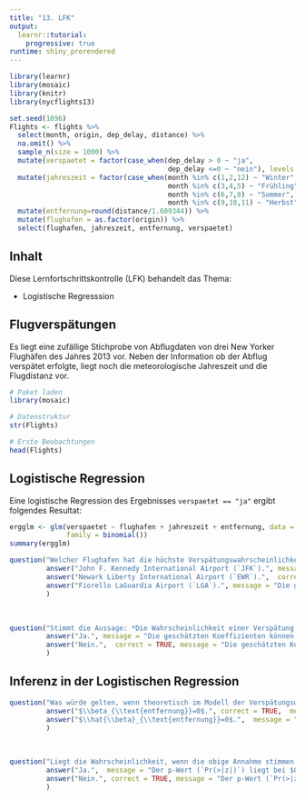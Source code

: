 ```yaml
---
title: "13. LFK"
output: 
  learnr::tutorial:
    progressive: true
runtime: shiny_prerendered
---
```


```r
library(learnr)
library(mosaic)
library(knitr)
library(nycflights13)

set.seed(1896)
Flights <- flights %>%
  select(month, origin, dep_delay, distance) %>%
  na.omit() %>%
  sample_n(size = 1000) %>%
  mutate(verspaetet = factor(case_when(dep_delay > 0 ~ "ja",
                                       dep_delay <=0 ~ "nein"), levels = c("nein", "ja"))) %>%
  mutate(jahreszeit = factor(case_when(month %in% c(1,2,12) ~ "Winter",
                                       month %in% c(3,4,5) ~ "Frühling",
                                       month %in% c(6,7,8) ~ "Sommer",
                                       month %in% c(9,10,11) ~ "Herbst"))) %>%
  mutate(entfernung=round(distance/1.609344)) %>%
  mutate(flughafen = as.factor(origin)) %>%
  select(flughafen, jahreszeit, entfernung, verspaetet)
```

## Inhalt

Diese Lernfortschrittskontrolle (LFK) behandelt das Thema:

- Logistische Regresssion


## Flugverspätungen

Es liegt eine zufällige Stichprobe von Abflugdaten von drei New Yorker Flughäfen des Jahres 2013 vor. Neben der Information ob der Abflug verspätet erfolgte, liegt noch die meteorologische Jahreszeit und die Flugdistanz vor.


```r
# Paket laden
library(mosaic)

# Datenstruktur
str(Flights)

# Erste Beobachtungen
head(Flights)
```

## Logistische Regression

Eine logistische Regression des Ergebnisses `verspaetet == "ja"` ergibt folgendes Resultat:

```r
ergglm <- glm(verspaetet ~ flughafen + jahreszeit + entfernung, data = Flights, 
              family = binomial())
summary(ergglm)
```

```r
question("Welcher Flughafen hat die höchste Verspätungswahrscheinlichkeit?",
         answer("John F. Kennedy International Airport (`JFK`).", message = "Die geschätzen Koeffizienten sind für `JFK` und `LGA` $<0$, bei diesen Flughäfen sinkt daher die Verspätungswahrscheinlichkeit im Vergleich zur Referenz, `EWR`."),
         answer("Newark Liberty International Airport (`EWR`).",  correct = TRUE, message = "Die geschätzen Koeffizienten sind für `JFK` und `LGA` $<0$, bei diesen Flughäfen sinkt daher die Verspätungswahrscheinlichkeit im Vergleich zur Referenz, `EWR`."),
         answer("Fiorello LaGuardia Airport (`LGA`).", message = "Die geschätzen Koeffizienten sind für `JFK` und `LGA` $<0$, bei diesen Flughäfen sinkt daher die Verspätungswahrscheinlichkeit im Vergleich zur Referenz, `EWR`.")
         )
```

<br>

```r
question("Stimmt die Aussage: *Die Wahrscheinlichkeit einer Verspätung im Sommer liegt bei $0.1526075$*?",
         answer("Ja.", message = "Die geschätzten Koeffizienten können zur Berechnung der Wahrscheinlichkeit und des Odds Ratios verwendet werden, geben aber die Wahrscheinlichkeit nicht direkt an."),
         answer("Nein.",  correct = TRUE, message = "Die geschätzten Koeffizienten können zur Berechnung der Wahrscheinlichkeit und des Odds Ratios verwendet werden, geben aber die Wahrscheinlichkeit nicht direkt an.")
         )
```

## Inferenz in der Logistischen Regression

```r
question("Was würde gelten, wenn theoretisch im Modell der Verspätungswahrscheinlichkeit kein Zusammenhang mit der Entfernung bestehen würde?",
         answer("$\\beta_{\\text{entfernung}}=0$.", correct = TRUE,  message = "Auch wenn im Modell $\\beta_{\\text{entfernung}}=0$ gelten würde, kann (wie hier), $\\hat{\\beta}_{\\text{entfernung}} \\neq 0$ sein."),
         answer("$\\hat{\\beta}_{\\text{entfernung}}=0$.",  message = "Auch wenn im Modell $\\beta_{\\text{entfernung}}=0$ gelten würde, kann (wie hier), $\\hat{\\beta}_{\\text{entfernung}} \\neq 0$ sein.")
         )
```

<br>

```r
question("Liegt die Wahrscheinlichkeit, wenn die obige Annahme stimmen würde, für $|\\hat{\\beta}_{\\text{entfernung}}| \\geq |0.0002298|$ (`Estimate`) unter $5\\,\\%$?",
         answer("Ja.",  message = "Der p-Wert (`Pr(>|z|)`) liegt bei $0.1074$ und damit über $0.05$. Ein mindestens so großer Effekt in einer Stichprobe ist also nicht sehr unwahrscheinlich, wenn gar keiner vorliegt."),
         answer("Nein.", correct = TRUE, message = "Der p-Wert (`Pr(>|z|)`) liegt bei $0.1074$ und damit über $0.05$. Ein mindestens so großer Effekt in einer Stichprobe ist also nicht sehr unwahrscheinlich, wenn gar keiner vorliegt.")
         )
```


